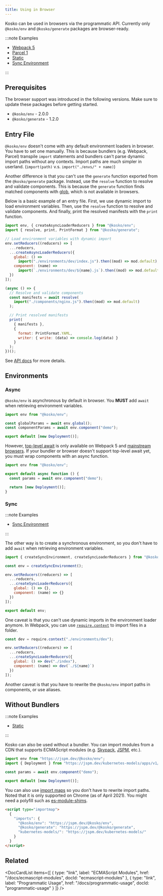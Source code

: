 ```yaml
---
title: Using in Browser
---
```



Kosko can be used in browsers via the programmatic API. Currently only `@kosko/env` and `@kosko/generate` packages are browser-ready.

:::note Examples

- [Webpack 5](https://github.com/tommy351/kosko/tree/master/examples/web-webpack-5)
- [Parcel 1](https://github.com/tommy351/kosko/tree/master/examples/web-parcel-1)
- [Static](https://github.com/tommy351/kosko/tree/master/examples/web-static)
- [Sync Environment](https://github.com/tommy351/kosko/tree/master/examples/web-sync-environment)

:::

## Prerequisites

The browser support was introduced in the following versions. Make sure to update these packages before getting started.

- `@kosko/env` - 2.0.0
- `@kosko/generate` - 1.2.0

## Entry File

`@kosko/env` doesn't come with any default environment loaders in browser. You have to set one manually. This is because bundlers (e.g. Webpack, Parcel) transpile `import` statements and bundlers can't parse dynamic import paths without any contexts. Import paths are much simpler in userland. (`import(path)` v.s. `import("./envs/" + name)`)

Another difference is that you can't use the `generate` function exported from the `@kosko/generate` package. Instead, use the `resolve` function to resolve and validate components. This is because the `generate` function finds matched components with [glob](<https://en.wikipedia.org/wiki/Glob_(programming)>), which is not available in browsers.

Below is a basic example of an entry file. First, we use dynamic import to load environment variables. Then, use the `resolve` function to resolve and validate components. And finally, print the resolved manifests with the `print` function.

```js
import env, { createAsyncLoaderReducers } from "@kosko/env";
import { resolve, print, PrintFormat } from "@kosko/generate";

// Load environment variables with dynamic import
env.setReducers((reducers) => [
  ...reducers,
  ...createAsyncLoaderReducers({
    global: () =>
      import("./environments/dev/index.js").then((mod) => mod.default),
    component: (name) =>
      import(`./environments/dev/${name}.js`).then((mod) => mod.default)
  })
]);

(async () => {
  // Resolve and validate components
  const manifests = await resolve(
    import("./components/nginx.js").then((mod) => mod.default)
  );

  // Print resolved manifests
  print(
    { manifests },
    {
      format: PrintFormat.YAML,
      writer: { write: (data) => console.log(data) }
    }
  );
})();
```

See [API docs](/docs/api) for more details.

## Environments

### Async

`@kosko/env` is asynchronous by default in browser. You **MUST** add `await` when retrieving environment variables.

```js
import env from "@kosko/env";

const globalParams = await env.global();
const componentParams = await env.component("demo");

export default [new Deployment()];
```

However, [top-level await](https://github.com/tc39/proposal-top-level-await) is only available on Webpack 5 and [mainstream browsers](https://caniuse.com/mdn-javascript_operators_await_top_level). If your bundler or browser doesn't support top-level await yet, you must wrap components with an async function.

```js
import env from "@kosko/env";

export default async function () {
  const params = await env.component("demo");

  return [new Deployment()];
}
```

### Sync

:::note Examples

- [Sync Environment](https://github.com/tommy351/kosko/tree/master/examples/web-sync-environment)

:::

The other way is to create a synchronous environment, so you don't have to add `await` when retrieving environment variables.

```js
import { createSyncEnvironment, createSyncLoaderReducers } from "@kosko/env";

const env = createSyncEnvironment();

env.setReducers((reducers) => [
  ...reducers,
  ...createSyncLoaderReducers({
    global: () => {},
    component: (name) => {}
  })
]);

export default env;
```

One caveat is that you can't use dynamic imports in the environment loader anymore. In Webpack, you can use [`require.context`](https://webpack.js.org/guides/dependency-management/#requirecontext) to import files in a folder.

```js
const dev = require.context("./environments/dev");

env.setReducers((reducers) => [
  ...reducers,
  ...createSyncLoaderReducers({
    global: () => dev("./index"),
    component: (name) => dev(`./${name}`)
  })
]);
```

Another caveat is that you have to rewrite the `@kosko/env` import paths in components, or use aliases.

## Without Bundlers

:::note Examples

- [Static](https://github.com/tommy351/kosko/tree/master/examples/web-static)

:::

Kosko can also be used without a bundler. You can import modules from a CDN that supports ECMAScript modules (e.g. [Skypack](https://www.skypack.dev/), [JSPM](https://jspm.org/), etc.).

```js
import env from "https://jspm.dev/@kosko/env";
import { Deployment } from "https://jspm.dev/kubernetes-models/apps/v1/Deployment";

const params = await env.component("demo");

export default [new Deployment()];
```

You can also use [import maps](https://github.com/WICG/import-maps) so you don't have to rewrite import paths. Noted that it is only supported on Chrome (as of April 2021). You might need a polyfill such as [es-module-shims](https://github.com/guybedford/es-module-shims).

```html
<script type="importmap">
  {
    "imports": {
      "@kosko/env": "https://jspm.dev/@kosko/env",
      "@kosko/generate": "https://jspm.dev/@kosko/generate",
      "kubernetes-models/": "https://jspm.dev/kubernetes-models/"
    }
  }
</script>
```

## Related

<DocCardList
  items={[
    {
      type: "link",
      label: "ECMAScript Modules",
      href: "/docs/ecmascript-modules",
      docId: "ecmascript-modules"
    },
    {
      type: "link",
      label: "Programmatic Usage",
      href: "/docs/programmatic-usage",
      docId: "programmatic-usage"
    }
  ]}
/>
